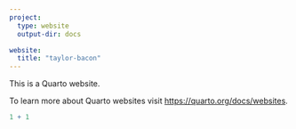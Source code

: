 ```yaml
---
project:
  type: website
  output-dir: docs

website:  
  title: "taylor-bacon"
---
```


This is a Quarto website.

To learn more about Quarto websites visit <https://quarto.org/docs/websites>.

```r
1 + 1
```
